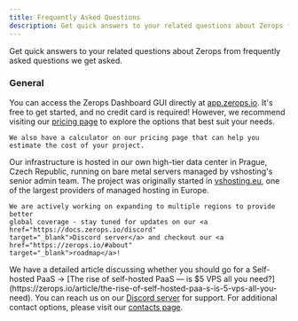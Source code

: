 ```yaml
---
title: Frequently Asked Questions
description: Get quick answers to your related questions about Zerops from frequently asked questions by people.
---
```



Get quick answers to your related questions about Zerops from frequently asked questions we get asked.

### General

<FAQ>
  <FAQItem question="Where can I find the Zerops Dashboard GUI?">
    You can access the Zerops Dashboard GUI directly at <a href="https://app.zerops.io">app.zerops.io</a>.
  </FAQItem>
  <FAQItem question="How much does it cost to get started?">
    It's free to get started, and no credit card is required! However, we
    recommend visiting our <a href="/features/pricing">pricing page</a> to explore the options that best suit your needs.

    We also have a calculator on our pricing page that can help you estimate the cost of your project.
  </FAQItem>
  <FAQItem question="Where are your servers located?">
    Our infrastructure is hosted in our own high-tier data center in Prague,
    Czech Republic, running on bare metal servers managed by vshosting's senior
    admin team. The project was originally started in <a href="https://vshosting.eu/"
    target="_blank">vshosting.eu</a>, one of the largest providers of managed hosting
    in Europe.
    
    We are actively working on expanding to multiple regions to provide better
    global coverage - stay tuned for updates on our <a href="https://docs.zerops.io/discord"
    target="_blank">Discord server</a> and checkout our <a href="https://zerops.io/#about"
    target="_blank">roadmap</a>!
  </FAQItem>
  <FAQItem question="Why should I use Zerops over Self-Hosted PaaS?">
    We have a detailed article discussing whether you should go for a Self-hosted PaaS → [The rise of self-hosted PaaS — is $5 VPS all you need?](https://zerops.io/article/the-rise-of-self-hosted-paa-s-is-5-vps-all-you-need).
  </FAQItem>
  <FAQItem question="I have more questions. Where can I reach out to get help?">
    You can reach us on our <a href="https://docs.zerops.io/discord" target="_blank">Discord server</a> for support. For additional contact options, please visit our <a href="http://localhost:3001/help/contacts">contacts page</a>.
  </FAQItem>
</FAQ>

